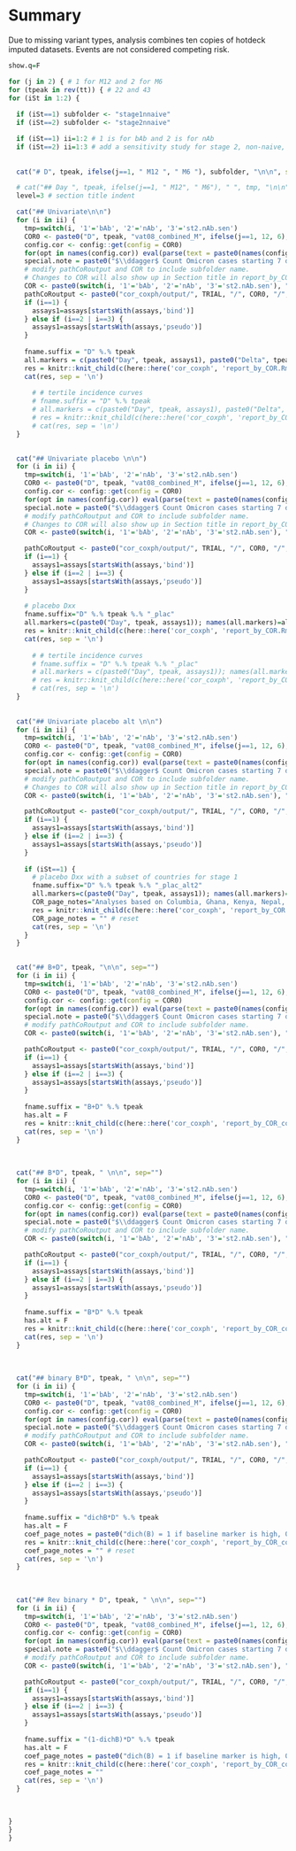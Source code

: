 # Summary

Due to missing variant types, analysis combines ten copies of hotdeck imputed datasets. Events are not considered competing risk.



```r

show.q=F

for (j in 2) { # 1 for M12 and 2 for M6
for (tpeak in rev(tt)) { # 22 and 43
for (iSt in 1:2) {
  
  if (iSt==1) subfolder <- "stage1nnaive"
  if (iSt==2) subfolder <- "stage2nnaive"

  if (iSt==1) ii=1:2 # 1 is for bAb and 2 is for nAb 
  if (iSt==2) ii=1:3 # add a sensitivity study for stage 2, non-naive, nAb
  
  
  cat("# D", tpeak, ifelse(j==1, " M12 ", " M6 "), subfolder, "\n\n", sep="")

  # cat("## Day ", tpeak, ifelse(j==1, " M12", " M6"), " ", tmp, "\n\n")
  level=3 # section title indent

  cat("## Univariate\n\n")
  for (i in ii) {
    tmp=switch(i, '1'='bAb', '2'='nAb', '3'='st2.nAb.sen')
    COR0 <- paste0("D", tpeak, "vat08_combined_M", ifelse(j==1, 12, 6), "_", tmp)    # D43vat08_combined_M12_bAb
    config.cor <- config::get(config = COR0)
    for(opt in names(config.cor)) eval(parse(text = paste0(names(config.cor[opt])," <- config.cor[[opt]]")))
    special.note = paste0("$\\ddagger$ Count Omicron cases starting 7 days post Day ", tpeak, ".")
    # modify pathCoRoutput and COR to include subfolder name. 
    # Changes to COR will also show up in Section title in report_by_COR.Rmd
    COR <- paste0(switch(i, '1'='bAb', '2'='nAb', '3'='st2.nAb.sen'), " M", ifelse(j==1, 12, 6), " Stage ", iSt)
    pathCoRoutput <- paste0("cor_coxph/output/", TRIAL, "/", COR0, "/", subfolder)
    if (i==1) {
      assays1=assays[startsWith(assays,'bind')]
    } else if (i==2 | i==3) {
      assays1=assays[startsWith(assays,'pseudo')]
    }
    
    fname.suffix = "D" %.% tpeak
    all.markers = c(paste0("Day", tpeak, assays1), paste0("Delta", tpeak, "overB", assays1), paste0("B", assays1)); names(all.markers)=all.markers
    res = knitr::knit_child(c(here::here('cor_coxph', 'report_by_COR.Rmd')), quiet = TRUE)
    cat(res, sep = '\n')
    
      # # tertile incidence curves
      # fname.suffix = "D" %.% tpeak
      # all.markers = c(paste0("Day", tpeak, assays1), paste0("Delta", tpeak, "overB", assays1)); names(all.markers)=all.markers
      # res = knitr::knit_child(c(here::here('cor_coxph', 'report_by_COR_tertilecurves.Rmd')), quiet = TRUE)
      # cat(res, sep = '\n')
  }

  
  cat("## Univariate placebo \n\n")
  for (i in ii) {
    tmp=switch(i, '1'='bAb', '2'='nAb', '3'='st2.nAb.sen')
    COR0 <- paste0("D", tpeak, "vat08_combined_M", ifelse(j==1, 12, 6), "_", tmp)    # D43vat08_combined_M12_bAb
    config.cor <- config::get(config = COR0)
    for(opt in names(config.cor)) eval(parse(text = paste0(names(config.cor[opt])," <- config.cor[[opt]]")))
    special.note = paste0("$\\ddagger$ Count Omicron cases starting 7 days post Day ", tpeak, ".")
    # modify pathCoRoutput and COR to include subfolder name. 
    # Changes to COR will also show up in Section title in report_by_COR.Rmd
    COR <- paste0(switch(i, '1'='bAb', '2'='nAb', '3'='st2.nAb.sen'), " M", ifelse(j==1, 12, 6), " Stage ", iSt)

    pathCoRoutput <- paste0("cor_coxph/output/", TRIAL, "/", COR0, "/", subfolder)
    if (i==1) {
      assays1=assays[startsWith(assays,'bind')]
    } else if (i==2 | i==3) {
      assays1=assays[startsWith(assays,'pseudo')]
    }
    
    # placebo Dxx
    fname.suffix="D" %.% tpeak %.% "_plac"
    all.markers=c(paste0("Day", tpeak, assays1)); names(all.markers)=all.markers
    res = knitr::knit_child(c(here::here('cor_coxph', 'report_by_COR.Rmd')), quiet = TRUE)
    cat(res, sep = '\n')
    
      # # tertile incidence curves
      # fname.suffix = "D" %.% tpeak %.% "_plac"
      # all.markers = c(paste0("Day", tpeak, assays1)); names(all.markers)=all.markers
      # res = knitr::knit_child(c(here::here('cor_coxph', 'report_by_COR_tertilecurves.Rmd')), quiet = TRUE)
      # cat(res, sep = '\n')
  }
  
  
  cat("## Univariate placebo alt \n\n")
  for (i in ii) {
    tmp=switch(i, '1'='bAb', '2'='nAb', '3'='st2.nAb.sen')
    COR0 <- paste0("D", tpeak, "vat08_combined_M", ifelse(j==1, 12, 6), "_", tmp)    # D43vat08_combined_M12_bAb
    config.cor <- config::get(config = COR0)
    for(opt in names(config.cor)) eval(parse(text = paste0(names(config.cor[opt])," <- config.cor[[opt]]")))
    special.note = paste0("$\\ddagger$ Count Omicron cases starting 7 days post Day ", tpeak, ".")
    # modify pathCoRoutput and COR to include subfolder name. 
    # Changes to COR will also show up in Section title in report_by_COR.Rmd
    COR <- paste0(switch(i, '1'='bAb', '2'='nAb', '3'='st2.nAb.sen'), " M", ifelse(j==1, 12, 6), " Stage ", iSt)

    pathCoRoutput <- paste0("cor_coxph/output/", TRIAL, "/", COR0, "/", subfolder)
    if (i==1) {
      assays1=assays[startsWith(assays,'bind')]
    } else if (i==2 | i==3) {
      assays1=assays[startsWith(assays,'pseudo')]
    }
    
    if (iSt==1) {
      # placebo Dxx with a subset of countries for stage 1
      fname.suffix="D" %.% tpeak %.% "_plac_alt2"
      all.markers=c(paste0("Day", tpeak, assays1)); names(all.markers)=all.markers
      COR_page_notes="Analyses based on Columbia, Ghana, Kenya, Nepal, India only."
      res = knitr::knit_child(c(here::here('cor_coxph', 'report_by_COR.Rmd')), quiet = TRUE)
      COR_page_notes = "" # reset 
      cat(res, sep = '\n')
    }
  }

  
  cat("## B+D", tpeak, "\n\n", sep="")
  for (i in ii) {
    tmp=switch(i, '1'='bAb', '2'='nAb', '3'='st2.nAb.sen')
    COR0 <- paste0("D", tpeak, "vat08_combined_M", ifelse(j==1, 12, 6), "_", tmp)    # D43vat08_combined_M12_bAb
    config.cor <- config::get(config = COR0)
    for(opt in names(config.cor)) eval(parse(text = paste0(names(config.cor[opt])," <- config.cor[[opt]]")))
    special.note = paste0("$\\ddagger$ Count Omicron cases starting 7 days post Day ", tpeak, ".")
    # modify pathCoRoutput and COR to include subfolder name. 
    COR <- paste0(switch(i, '1'='bAb', '2'='nAb', '3'='st2.nAb.sen'), " M", ifelse(j==1, 12, 6), " Stage ", iSt)

    pathCoRoutput <- paste0("cor_coxph/output/", TRIAL, "/", COR0, "/", subfolder)
    if (i==1) {
      assays1=assays[startsWith(assays,'bind')]
    } else if (i==2 | i==3) {
      assays1=assays[startsWith(assays,'pseudo')]
    }
    
    fname.suffix = "B+D" %.% tpeak
    has.alt = F
    res = knitr::knit_child(c(here::here('cor_coxph', 'report_by_COR_coef.Rmd')), quiet = TRUE)
    cat(res, sep = '\n')
  }
  
  
  
  cat("## B*D", tpeak, " \n\n", sep="")
  for (i in ii) {
    tmp=switch(i, '1'='bAb', '2'='nAb', '3'='st2.nAb.sen')
    COR0 <- paste0("D", tpeak, "vat08_combined_M", ifelse(j==1, 12, 6), "_", tmp)    # D43vat08_combined_M12_bAb
    config.cor <- config::get(config = COR0)
    for(opt in names(config.cor)) eval(parse(text = paste0(names(config.cor[opt])," <- config.cor[[opt]]")))
    special.note = paste0("$\\ddagger$ Count Omicron cases starting 7 days post Day ", tpeak, ".")
    # modify pathCoRoutput and COR to include subfolder name. 
    COR <- paste0(switch(i, '1'='bAb', '2'='nAb', '3'='st2.nAb.sen'), " M", ifelse(j==1, 12, 6), " Stage ", iSt)

    pathCoRoutput <- paste0("cor_coxph/output/", TRIAL, "/", COR0, "/", subfolder)
    if (i==1) {
      assays1=assays[startsWith(assays,'bind')]
    } else if (i==2 | i==3) {
      assays1=assays[startsWith(assays,'pseudo')]
    }
    
    fname.suffix = "B*D" %.% tpeak
    has.alt = F
    res = knitr::knit_child(c(here::here('cor_coxph', 'report_by_COR_coef.Rmd')), quiet = TRUE)
    cat(res, sep = '\n')
  }
  
  
  
  cat("## binary B*D", tpeak, " \n\n", sep="")
  for (i in ii) {
    tmp=switch(i, '1'='bAb', '2'='nAb', '3'='st2.nAb.sen')
    COR0 <- paste0("D", tpeak, "vat08_combined_M", ifelse(j==1, 12, 6), "_", tmp)    # D43vat08_combined_M12_bAb
    config.cor <- config::get(config = COR0)
    for(opt in names(config.cor)) eval(parse(text = paste0(names(config.cor[opt])," <- config.cor[[opt]]")))
    special.note = paste0("$\\ddagger$ Count Omicron cases starting 7 days post Day ", tpeak, ".")
    # modify pathCoRoutput and COR to include subfolder name. 
    COR <- paste0(switch(i, '1'='bAb', '2'='nAb', '3'='st2.nAb.sen'), " M", ifelse(j==1, 12, 6), " Stage ", iSt)

    pathCoRoutput <- paste0("cor_coxph/output/", TRIAL, "/", COR0, "/", subfolder)
    if (i==1) {
      assays1=assays[startsWith(assays,'bind')]
    } else if (i==2 | i==3) {
      assays1=assays[startsWith(assays,'pseudo')]
    }
        
    fname.suffix = "dichB*D" %.% tpeak
    has.alt = F
    coef_page_notes = paste0("dich(B) = 1 if baseline marker is high, 0 if baseline marker is low; thus the second parameter is the effect of the continuous marker in the low baseline group. The cut point is set to the weighted median unless the negative response rate at baseline exceeds 40% or more than 40% of the values are above the Upper Limit of Quantification (ULOQ). In these cases, the cut point is adjusted to the detection limit or ULOQ, respectively. Cut points (on the log10 scale): ", concatList(paste0("\\input{", pathCoRoutput, "/dichcutpoints_B", assays1, ".txt}"), sep=", "), ".")
    res = knitr::knit_child(c(here::here('cor_coxph', 'report_by_COR_coef.Rmd')), quiet = TRUE)
    coef_page_notes = "" # reset 
    cat(res, sep = '\n')
  }
  
  
  
  cat("## Rev binary * D", tpeak, " \n\n", sep="")
  for (i in ii) {
    tmp=switch(i, '1'='bAb', '2'='nAb', '3'='st2.nAb.sen')
    COR0 <- paste0("D", tpeak, "vat08_combined_M", ifelse(j==1, 12, 6), "_", tmp)    # D43vat08_combined_M12_bAb
    config.cor <- config::get(config = COR0)
    for(opt in names(config.cor)) eval(parse(text = paste0(names(config.cor[opt])," <- config.cor[[opt]]")))
    special.note = paste0("$\\ddagger$ Count Omicron cases starting 7 days post Day ", tpeak, ".")
    # modify pathCoRoutput and COR to include subfolder name. 
    COR <- paste0(switch(i, '1'='bAb', '2'='nAb', '3'='st2.nAb.sen'), " M", ifelse(j==1, 12, 6), " Stage ", iSt)

    pathCoRoutput <- paste0("cor_coxph/output/", TRIAL, "/", COR0, "/", subfolder)
    if (i==1) {
      assays1=assays[startsWith(assays,'bind')]
    } else if (i==2 | i==3) {
      assays1=assays[startsWith(assays,'pseudo')]
    }
    
    fname.suffix = "(1-dichB)*D" %.% tpeak
    has.alt = F
    coef_page_notes = paste0("dich(B) = 1 if baseline marker is high, 0 if baseline marker is low; thus the second parameter is the effect of the continuous marker in the high baseline group. The cut point is set to the weighted median unless the negative response rate at baseline exceeds 40% or more than 40% of the values are above the Upper Limit of Quantification (ULOQ). In these cases, the cut point is adjusted to the detection limit or ULOQ, respectively. Cut points (on the log10 scale): ", concatList(paste0("\\input{", pathCoRoutput, "/dichcutpoints_B", assays1, ".txt}"), sep=", "), ".")
    res = knitr::knit_child(c(here::here('cor_coxph', 'report_by_COR_coef.Rmd')), quiet = TRUE)
    coef_page_notes = ""
    cat(res, sep = '\n')
  }
  

            
}
}
}
```

